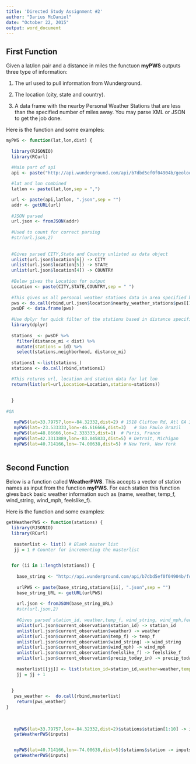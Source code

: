```yaml
---
title: 'Directed Study Assignment #2'
author: "Darius McDaniel"
date: "October 22, 2015"
output: word_document
---
```


## First Function


Given a  lat/lon pair and a distance in miles the functuon **myPWS** outputs three type of information: 

1) The url used to pull information from Wunderground.

2) The location (city, state and country).

3) A data frame with the nearby Personal Weather Stations that are less than the specified number of miles away. You may parse XML or JSON to get the job done. 

Here is the function and some examples:


```r

myPWS <- function(lat,lon,dist) {
  
  library(RJSONIO)
  library(RCurl)
  
  #Main part of api
  api <- paste("http://api.wunderground.com/api/b7dbd5ef0f04904b/geolookup/q/",sep="")

  #lat and lon combined
  latlon <- paste(lat,lon,sep = ",")

  url <- paste(api,latlon, ".json",sep = "")
  addr <- getURL(url)
  
  #JSON parsed
  url.json <- fromJSON(addr)
  
  #Used to count for correct parsing
  #str(url.json,2)
  
  
  #Gives parsed CITY,State and Country unlisted as data object
  unlist(url.json$location[6]) -> CITY 
  unlist(url.json$location[5]) -> STATE
  unlist(url.json$location[4]) -> COUNTRY
  
  #Below gives the Location for output
  Location <- paste(CITY,STATE,COUNTRY,sep = " ")
  
  #This gives us all personal weather stations data in area specified by lat and lon
  pws <- do.call(rbind,url.json$location$nearby_weather_stations$pws[[1]])
  pwsDF <- data.frame(pws)
 
  #Use dplyr for quick filter of the stations based in distance specified by user
  library(dplyr)
  
  stations_ <- pwsDF %>% 
    filter(distance_mi < dist) %>% 
    mutate(stations = id) %>%
    select(stations,neighborhood, distance_mi)
  
  stations1 <-list(stations_)
  stations <- do.call(rbind,stations1)

  #This returns url, location and station data for lat lon
  return(list(url=url,Location=Location,stations=stations))
 
 
  }
  
#QA

   myPWS(lat=33.79757,lon=-84.32332,dist=2) # 1518 Clifton Rd, Atl GA 30322
   myPWS(lat=-23.533333,lon=-46.616666,dist=3)   # Sao Paulo Brazil
   myPWS(lat=48.86666,lon=2.333333,dist=1)  # Paris, France
   myPWS(lat=42.3313889,lon=-83.045833,dist=5) # Detroit, Michigan
   myPWS(lat=40.714166,lon=-74.00638,dist=5) # New York, New York
  


```

## Second Function
Below is a function called **WeatherPWS**. This accepts a vector of station names as input from the function **myPWS**. 
For each station this function gives back basic weather information such as (name, weather, temp_f, wind_string, wind_mph, feelslike_f). 

Here is the function and some examples:

```r


getWeatherPWS <- function(stations) {
  library(RJSONIO)
  library(RCurl)
  
   masterlist <- list() # Blank master list
   jj = 1 # Counter for incrementing the masterlist
  

  for (ii in 1:length(stations)) {
    
    base_string <- "http://api.wunderground.com/api/b7dbd5ef0f04904b/forecast/geolookup/conditions/q/pws:" 
   
    urlPWS <- paste(base_string,stations[ii], ".json",sep = "")
    base_string_URL <- getURL(urlPWS)
    
    url.json <- fromJSON(base_string_URL)
    #str(url.json,2)
    
    #Gives parsed station_id, weather,temp_f, wind_string, wind_mph,feelslike_f and precip_daily_in  unlisted as data object
    unlist(url.json$current_observation$station_id) -> station_id 
    unlist(url.json$current_observation$weather) -> weather 
    unlist(url.json$current_observation$temp_f) -> temp_f
    unlist(url.json$current_observation$wind_string) -> wind_string
    unlist(url.json$current_observation$wind_mph) -> wind_mph
    unlist(url.json$current_observation$feelslike_f) -> feelslike_f
    unlist(url.json$current_observation$precip_today_in) -> precip_today_in
    
    masterlist[[jj]] <- list(station_id=station_id,weather=weather,temp_f=temp_f,wind_string=wind_string,wind_mph=wind_mph,feelslike_f=feelslike_f,precip_today_in=precip_today_in)
    jj = jj + 1
    
    
  }
   pws_weather <-  do.call(rbind,masterlist)
    return(pws_weather)
}
   
   
   
   myPWS(lat=33.79757,lon=-84.32332,dist=2)$stations$station[1:10] -> inputs 
   getWeatherPWS(inputs)


   myPWS(lat=40.714166,lon=-74.00638,dist=5)$stations$station -> inputs
   getWeatherPWS(inputs)

 

```

